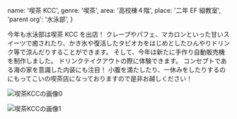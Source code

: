   name: '喫茶 KCC',
  genre: '喫茶',
  area: '高校棟４階',
  place: '二年 EF 組教室',
  'parent org': '水泳部',
}

今年も水泳部は喫茶 KCC を出店！
クレープやパフェ、マカロンといった甘いスイーツで癒されたり、かき氷や復活したタピオカをはじめとしたひんやりドリンク等で涼んだりすることができます。
そして、今年は新たに手作り自動販売機を制作しました。
ドリンクテイクアウトの際に体験できます。
コンセプトである海の家を意識した内装にも注目！
小腹を満たしたり、一休みをしたりするのにもってこいの喫茶店になっておりますので是非お越しください！

![喫茶KCCの画像0](/data/orgs/喫茶KCC/img0.jpg)

![喫茶KCCの画像1](/data/orgs/喫茶KCC/img1.jpg)
